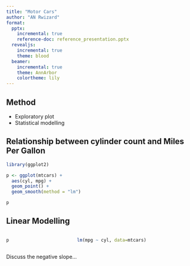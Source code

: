 ```yaml
---
title: "Motor Cars"
author: "AN Rwizard"
format: 
  pptx:
    incremental: true
    reference-doc: reference_presentation.pptx
  revealjs: 
    incremental: true
    theme: blood
  beamer: 
    incremental: true
    theme: AnnArbor
    colortheme: lily
---
```


## Method

::: {.incremental}

- Exploratory plot
- Statistical modelling

:::


## Relationship between cylinder count and Miles Per Gallon

```r
library(ggplot2)

p <- ggplot(mtcars) + 
  aes(cyl, mpg) + 
  geom_point() + 
  geom_smooth(method = "lm")

p
```

## Linear Modelling

:::: {.columns}

::: {.column width="35%"}
```r
p
```
:::
  
::: {.column width="65%"}
```r
lm(mpg ~ cyl, data=mtcars)
```
:::

::::
  
::: {.notes}
Discuss the negative slope...
:::  